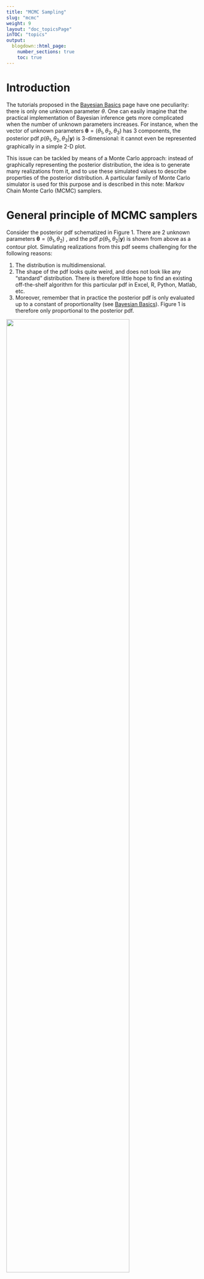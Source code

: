 ---
title: "MCMC Sampling"
slug: "mcmc"
weight: 9
layout: "doc_topicsPage"
inTOC: "topics"
output:
  blogdown::html_page:
    number_sections: true
    toc: true
---

# Introduction

The tutorials proposed in the [Bayesian Basics](/en/doc/topics/bayesian) page have one peculiarity: there is only one unknown parameter $\theta$. One can easily imagine that the practical implementation of Bayesian inference gets more complicated when the number of unknown parameters increases. For instance, when the vector of unknown parameters $\boldsymbol{\theta}=(\theta_1,\theta_2,\theta_3)$ has 3 components, the posterior pdf $p(\theta_1,\theta_2,\theta_3|\boldsymbol{y})$ is 3-dimensional: it cannot even be represented graphically in a simple 2-D plot.

This issue can be tackled by means of a Monte Carlo approach: instead of graphically representing the posterior distribution, the idea is to generate many realizations from it, and to use these simulated values to describe properties of the posterior distribution. A particular family of Monte Carlo simulator is used for this purpose and is described in this note: Markov Chain Monte Carlo (MCMC) samplers.

# General principle of MCMC samplers

Consider the posterior pdf schematized in Figure 1. There are 2 unknown parameters $\boldsymbol{\theta}=(\theta_1,\theta_2)$ , and the pdf $p(\theta_1,\theta_2|\boldsymbol{y})$ is shown from above as a contour plot. Simulating realizations from this pdf seems challenging for the following reasons:

1. The distribution is multidimensional.
2. The shape of the pdf looks quite weird, and does not look like any “standard” distribution. There is therefore little hope to find an existing off-the-shelf algorithm for this
particular pdf in Excel, R, Python, Matlab, etc.
3. Moreover, remember that in practice the posterior pdf is only evaluated up to a constant of proportionality (see [Bayesian Basics](/en/doc/topics/bayesian)). Figure 1 is therefore only proportional to
the posterior pdf.

<img src="mcmcPrinciple.en.jpg" width="80%">
<p style="text-align: center;color: gray;"> Figure 1. Illustration of the general principle behind MCMC sampling: a candidate parameter is generated by jumping from the current parameter, using an easy-to-simulate distribution (typically, a Gaussian distribution). The candidate is accepted or rejected depending on the
ratio between the new and the old posterior pdf.</p>

Bad news: in most cases, posterior pdfs are affected by the three issues above. But good news: none of these issues is problematic for a MCMC sampler! This is precisely the reason why MCMC samplers have become Bayesians’ best friends.

The general principle of a MCMC sampler is the following: since directly simulating values from a complex target distribution (such as the one shown in Figure 1) is difficult, the simulation is done indirectly. To this aim, a MCMC sampler visits the parameter space by means of successive jumps. Each jump is generated from an easy-to-simulate distribution (typically, a Gaussian distribution). After the jump, the “candidate” parameter $\boldsymbol{\theta}^{(*)}$ is accepted or rejected depending on the “elevation difference”, or more precisely, depending on the ratio between the new and the old posterior pdf value. The next section gives more details for the most standard MCMC algorithm: the Metropolis sampler.

# The Metropolis algorithm

Algorithm 1 describes the Metropolis sampler. Given the current parameter $\boldsymbol{\theta}^{(i-1)}$, the candidate parameter $\boldsymbol{\theta}^{(*)}$ is generated by randomly jumping from $\boldsymbol{\theta}^{(i-1)}$ (step 1.a.).The jump size and orientation are controlled by the covariance matrix $\boldsymbol{\Sigma}$.The next step is to accept or reject the candidate. The acceptance rule is given in step 1.c: uphill jumps($\tau \ge 1$) are always accepted, while downhill jumps ($\tau \lt 1$) are randomly accepted, with acceptance probability equal to $\tau$. If the candidate is rejected, the current parameter stays at the same location $(\boldsymbol{\theta}^{(i)}=\boldsymbol{\theta}^{(i-1)})$. It can be proven that with this acceptance rule, the random walk thus generated is a realization from the posterior distribution (if the number of simulations is large enough).

<p style="text-align: center;color: gray;">  Algorithme 1: Metropolis. For the sake of correctness, the Metropolis algorithm is actually more general than this: the Gaussian jump distribution can be replaced by any symmetrical distribution.</p>
<div style="border-style: solid;border-width: thin;"> 
0. Choose a starting point $\boldsymbol{\theta}^{(0)}$ and a covariance matrix $\boldsymbol{\Sigma}$.
1. Repeat for $i=1:N_{sim}$ :
    a. Generate the candidate $\boldsymbol{\theta}^{(*)}$ from a Gaussian distribution centered on the current parameter $\boldsymbol{\theta}^{(i-1)}$ and with covariance matrix $\boldsymbol{\Sigma}$ : $\boldsymbol{\theta}^{(*)} \leftarrow \mathcal{N}(\boldsymbol{\theta}^{(i-1)},\boldsymbol{\Sigma})$
    b. Compute the ratio between the new and the old posterior pdf: $\tau=\frac{p(\boldsymbol{\theta}^{(*)}|\boldsymbol{y})}{p(\boldsymbol{\theta}^{(i-1)}|\boldsymbol{y})}$
    c. Accept the candidate $(\boldsymbol{\theta}^{(i)}=\boldsymbol{\theta}^{(*)})$ with probability $min(\tau;1)$; otherwise, reject the candidate $(\boldsymbol{\theta}^{(i)}=\boldsymbol{\theta}^{(i-1)})$
</div>

<br>

Note that in Algorithm 1, the posterior pdf is only used to compute the ratio $\tau$. This explains why it is sufficient to know the posterior pdf up to a constant of proportionality: this constant simply cancels out in the ratio.

As an aside, the term “Markov Chain” is used in the naming “MCMC” to refer to the “memoryless” property of simulated values: indeed, the value simulated at iteration $i+1$ (“future”) depends on the result of iteration $i$ (“present”) but not on previous iterations (“past”). This type of stochastic process is known as a Markov chain, in tribute to the Russian mathematician Andreï Andreïevitch Markov (Image 1) who developed the theoretical framework for such processes.

Lastly, and before moving on to the practice, let us note that MCMC samplers are not intrinsically linked to Bayesian inference: a MCMC sampler can indeed be applied to any target distribution (not only posteriors).

<br>

<img src="Andrei_Markov.jpg" width="40%">
<p style="text-align: center;color: gray;"> Image 1. Andrey Andreyevich Markov (1856 – 1922). Source: [Wikipedia](https://en.wikipedia.org/wiki/Andrey_Markov)</p>

<br>

> [**Tutorial 1. Bayesian-MCMC approach, discrete case**](TP_MCMC.en.zip). The Excel file implements the Metropolis algorithm for the occurrences of a flood larger than the estimated 10-year flood (see Tutorial 1 in [Bayesian Basics](/en/doc/topics/bayesian) page). 
>
> 1. Observe the rows of iterations 0 and 1 cell by cell in order to understand the way the algorithm is implemented, and verify that it is consistent with Algorithm 1.
2. Plot simulated values, then modify the jump size (C3) and observe how it impacts simulated values.
3. Create a histogram of simulated values (you can use the “analysis tools” in the tab “Data”). Compute a 90% credibility interval.
4. Some people prefer using return periods rather than occurrence probabilities. Compute and represent the posterior distribution of this return period (you have to fill in empty cells in the “Extras…” columns), then compute a 90% credibility interval. In your opinion, should the colleague who estimated the 10-year flood be fired?
>
> Note: appart from its didactic aspect, implementing a MCMC sampler with Excel is a dubious idea, which is likely to fail for analyses more complicated than those presented in these introductory tutorials (computing time, crashes with too many rows/columns, reliability of the random number generator implemented in Excel, limited graphical capabilities, etc.). R, Python or Matlab languages provide implementations of MCMC samplers. 

> [**Tutorial 2. Bayesian-MCMC approach, continuous case**](TP_MCMC.en.zip). The Excel file is similar to the previous one, but is adapted for the inter-event duration data at Sommières (see Tutorial 2 in [Bayesian Basics](/en/doc/topics/bayesian) page).
>
> 1. Create an histogram of simulated values and compute a 90% credibility interval.
2. For every simulated value, compute the associated cumulated distribution function (cdf; you have to fill in empty cells in the “Extras…” columns). Represent all these cdfs graphically (or at least the first ~100 cdfs, Excel may crash if you plot them all…).
3. Based on these “spaghettis”, what is the probability of waiting less than 10 years between two events? Less than 100 years? Less than 1000 years?

> [**Tutorial 3. Bayesian-MCMC approach, linear regression**](TP_MCMC.en.zip). The Excel file is again similar to the previous ones, but is adapted for the rainfall-runoff regression data (see Tutorial 5 in [Bayesian Basics](/en/doc/topics/bayesian) page). However, there is a noticeable difference: there are two unknown parameters($\theta$, the regression slope, and $\sigma$, the residual standard deviation).
>
> 1. Observe the row of iteration 1 to understand the way the algorithm was adapted to the case of several unknown parameters.
2. Plot simulated values of $\theta$ and $\sigma$ in two separate panels, then the scatterplot of simulated $(\theta,\sigma)$ pairs. What information can be gained from the latter figure?
3. For every simulated value of $\theta$, compute the corresponding regression line (you have to fill empty cells in the “Extras…Parametric Uncertainty” columns). Plot all these regression lines (or at least the first ~100), then add the observed (rainfall; runoff) values.
4. The previous representation ignores the fact that the regression model contains an error term $\varepsilon$, assumed to be a realization from a Gaussian distribution $\mathcal{N}(0,\sigma)$. Modify the previous regression lines by adding, for every point, an error simulated from a distribution $\mathcal{N}(0,\sigma)$ (you have to fill empty cells in the “Extras…Total Uncertainty” columns). Plot all these curves (or at least the first ~100).
5. Superimpose both figures (you can copy the graphic of question 3, and paste it into the graphic of question 4). Comment on the interpretation of this plot.

# Convergence and representativeness of MCMC simulations

Some care is needed before using MCMC-simulate values: one should indeed first asses their convergence and their representativeness.

Consider the MCMC simulations in Figure 2, which correspond to the inter-event durations data of Tutorial 2. The starting point was set to $\theta=300$, which is much too high and corresponds to a near-zero posterior pdf. Consequently, the random walk needs some iterations before reaching the range of “better” values (say 10-100), corresponding to higher posterior pdf values. 

In such a case, the first part of iterations cannot be considered as representative of the posterior distribution: the MCMC simulations did not reach convergence yet. The solution to this issue is very simple: the first part of iterations is discarded and only iterations beyond the ~1000th are preserved for further analysis. This is called the “burn-in period”, or alternatively, the first 1000 iterations are said to be “burned”.

<img src="mcmcConvergence.en.png" width="50%">
<p style="text-align: center;color: gray;"> MCMC simulations for Tutorial 2 with a poorly-chosen starting point $\theta=300$.</p>

Consider now the three MCMC chains shown in Figure 3 (still related to Tutorial 2), corresponding to three different jump sizes. The first chain (Figure 3a) correspond to a very small jump size: the candidate parameter is very close to the current parameter, leading to a Metropolis ratio $\tau$ very close to 1. The candidate parameter therefore tends to be systematically accepted. In this particular case, the acceptance ratio is equal to 97%.

Figure 3b corresponds to the opposite situation: the jump size is very large, so that most candidates are generated in an area where the posterior pdf is close to zero. The Metropolis ratio $\tau$ is hence also very close to zero, and the candidate parameter therefore tends to be systematically rejected: the acceptance ratio is equal to 3% here.

Although opposite, both situations lead to same problem: the number of iterations necessary to properly visit the whole parameter space is prohibitive, and probably amounts to hundreds of thousands. As a consequence, subsequent estimations based on a too small number of iterations may be poorly representative. Figure 3c shows the case of a well-chosen jump size: the acceptance rate is equal to 50% here.

<img src="mcmcJump.en.png" width="100%">
<p style="text-align: center;color: gray;"> MCMC simulations for Tutorial 2 with different jump sizes. (a) Jump size is too small ($=1$); (b) jump size is too large ($=500$); (c) jump size is well chosen ($=20$).</p>

Several simple, good-practice verifications exist to tackle the issues raised above. The first one is to systematically plot the simulated values: obvious problems such as a poorly chosen starting point or jump size can generally be diagnosed by eye. Computing the acceptance rate is also useful: values close to 0% or 100% should alert on a possible problem. In BaRatinAGE, MCMC simulations can be visualized on a dedicated tab of the « Rating Curve » component.

Another strategy is to simulate several MCMC chains, whith different starting points, and to verify that they yield similar estimations (after burning the first iterations). If this is not the case, it suggests that the number of iterations is too small and / or that the jump size is poorly-chosen. More generally, there exist many advanced tools to monitor the convergence and the representativeness of MCMC simulations (not yet implemented in BaRatinAGE). The interested reader can refer to the following references: the book by [Gelman et al., 2013](http://www.stat.columbia.edu/~gelman/book/) proposes a general description of such techniques; the paper by [El Adlouni et al., 2006](https://doi.org/10.1016/j.csda.2005.04.018) makes a complete review; the R package [coda](https://cran.r-project.org/package=coda) implements several tools.

# Building efficient MCMC samplers

The Metropolis algorithm is the simplest MCMC sampler and its performance are largely sufficient for cases with small to moderate complexity. However, many other MCMC samplers have been developed over the years to tackle more challenging cases. The objective of this section is not to make a review of existing MCMC samplers (they are aplenty!), but rather to explain a few general strategies to improve the efficiency of MCMC sampling.

The previous section and the tutorials have demonstrated that the efficiency of the Metropolis algorithm is mostly controlled by the jump sizes (which, in turn, are controlled by the diagonal elements of the covariance matrix $\boldsymbol{\Sigma}$ in Algorithm 1). When some parameters are strongly correlated, the jump orientation may also be important (off-diagonal terms in $\boldsymbol{\Sigma}$): the jump should be made in the direction suggested by the correlation. Overall, a “good” jump distribution should look like the posterior distribution, at least in terms of size and orientation.

This last sentence sounds paradoxical: the objective of MCMC simulations is precisely to explore the properties of the posterior distribution. How could these unknown properties be used to tune the MCMC sampler? The answer is to develop adaptive algorithms: the jump distribution is modified as iterations unfold, using the previously-generated values. For instance, it is possible to modify the jump sizes depending on the acceptance rate computed on previously-generated values. A small acceptance rate suggests too large jumps (see previous section) and the jump size should therefore be decreased, and inversely is the acceptance rate is large.

Another strategy can be very efficient when the parameter vector $\boldsymbol{\theta}=(\theta_1,\ldots,\theta_p)$ has a large dimension (i.e. $p$ is large). It is based on jumping for an unique component of $\boldsymbol{\theta}$ at a time. For instance, at iteration $(i-1)$, the jump will be made from current parameter $\left(\theta_1^{(i-1)},\theta_2^{(i-1)},\ldots, \theta_p^{(i-1)}\right)$to candidate parameter $\left(\theta_1^{(*)},\theta_2^{(i-1)},\ldots, \theta_p^{(i-1)}\right)$ (only the first component jumps). After acceptance or rejection, the first component is updated and the current parameter vector becomes $\left(\theta_1^{(i)},\theta_2^{(i-1)},\ldots, \theta_p^{(i-1)}\right)$. One can then do the same thing for the second component, jumping from current parameter to candidate parameter $\left(\theta_1^{(i)},\theta_2^{(*)},\ldots, \theta_p^{(i-1)}\right)$, accepting/rejecting to get $\left(\theta_1^{(i)},\theta_2^{(i)},\theta_3^{(i-1)},\ldots, \theta_p^{(i-1)}\right)$, and so forth until all components are updated. The interest of this approach
is that it replaces a single jump in a $p$-dimensional space by $p$ jumps in a one-dimensional space. The
latter are much easier to tune, especially using an adaptive approach as described previously.

# MCMC algorithm implemented in BaRatinAGE

The MCMC algorithm implemented in BaRatinAGE uses both strategies described above (for a complete description, see [Renard et al., 2006](https://doi.org/10.1029/2005WR004591)). It can be summarized as shown below.

<p style="text-align: center;color: gray;">  Algorithm 2. MCMC algorithm implemented in BaRatinAGE.</p>
<div style="border-style: solid;border-width: thin;"> 
0. Choose a starting point $\boldsymbol{\theta}^{(0)}=\left(\theta_1^{(0)},\ldots, \theta_p^{(0)}\right)$ and initial jump variances $\boldsymbol{\nu}^{(0)}=\left(\nu_1,\ldots, \nu_p\right)$.
1. $k=0$ <span style="color: DarkSeaGreen"> # Initialize counter </span>
2. Repeat for $i=1:N_{cycles}$: <span style="color: DarkSeaGreen"> # After each cycle the jump variance is adapted </span>
    a. Repeat for $j=1:N_{adapt}$: <span style="color: DarkSeaGreen"> # Loop with no adaption of the jump variances </span>
        i. $k=k+1$ <span style="color: DarkSeaGreen"> # Increment counter </span>
        ii. Repeat for $d=1:p$: <span style="color: DarkSeaGreen"> # Loop on each component of vector $\boldsymbol{\theta}$ </span>
            * Generate a candidate $\theta_d^{(*)}$ from a Gaussian distribution with mean $\theta_d^{(k-1)}$ and variance $\nu_d$;
            * Compute the ratio between the new and the old posterior pdf values: $\tau=\frac{p \left( \theta_1^{(k)},\ldots,\theta_{d-1}^{(k)},\theta_d^{(*)},\theta_{d+1}^{(k-1)},\ldots,\theta_{p}^{(k-1)} |\boldsymbol{y} \right)}{p \left( \theta_1^{(k)},\ldots,\theta_{d-1}^{(k)},\theta_d^{(k-1)},\theta_{d+1}^{(k-1)},\ldots,\theta_{p}^{(k-1)} |\boldsymbol{y} \right)}$;
            * Accept the candidate $\left( \theta_d^{(k)}=\theta_d^{(*)} \right)$ with probability $min(\tau;1)$; otherwise, reject the candidate $\left( \theta_d^{(k)}=\theta_d^{(k-1)} \right)$
    b. Update jump variances
        i. Repeat for $d=1:p$: <span style="color: DarkSeaGreen"> # Loop on each component of vector $\boldsymbol{\theta}$ </span>
            * Compute the acceptance rate $\alpha_d$ for the $d$th component;
            * If $\alpha_d \le \alpha_{min}$ , $\nu_d=\phi^{-}\times\nu_d$ <span style="color: DarkSeaGreen"> # acceptance rate is too low => decrease jump variance </span>
            * If $\alpha_d \ge \alpha_{max}$ , $\nu_d=\phi^{+}\times\nu_d$ <span style="color: DarkSeaGreen"> # acceptance rate is too high => increase jump variance </span>
            * Otherwise keep $\nu_d$ <span style="color: DarkSeaGreen"> # acceptance rate is between the specified bounds $[\alpha_{min};\alpha_{max}]$, the jump variance is therefore preserved </span>
</div>

<br>

In the algorithm above, the values of $N_{cycles}$, $N_{adapt}$, $\alpha_{min}$, $\alpha_{max}$, $\phi^{-}$ and $\phi^{+}$ can be modified to tune the properties of the MCMC sampler. The default values defined in BaRatinAGE ($N_{cycles}=100$, $N_{adapt}=100$, $\alpha_{min}=0.1$, $\alpha_{max}=0.5$, $\phi^{-}=0.9$ and $\phi^{+}=1.1$) should work well in most cases.

Finally, the raw simulations from the algorithm above are post-treated as follows:

* Burn-in: the first part of iterations is discarded, as explained in a previous section. In BaRatinAGE, the default burn-in factor is set to 0.5 (i.e. the first half is discarded);
* Slimming: for the remaining values, only one every $N_{affinage}$ is preserved. In BaRatinAGE, the default value is set to $N_{affinage}=10$. The resulting information loss is actually quite small because the raw MCMC simulations are generally strongly autocorrelated.

Consequently, with the default values in BaRatinAGE, the MCMC algorithm generates 10,000 values, but after post-treatment, only 500 simulations are preserved for further analyzes. This is in general largely sufficient, and has the positive effect of decreasing both computing time (for computing discharge time series in particular) and memory requirements.

